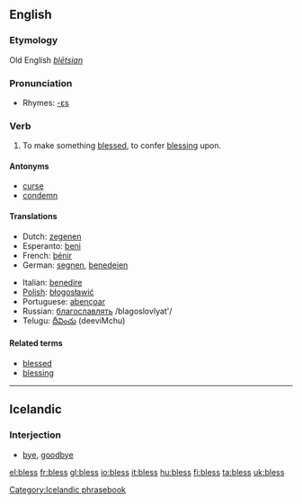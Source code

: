 ==English==
===Etymology===
Old English ''[[blētsian]]''

===Pronunciation===
*Rhymes: [[Rhymes:English:-ɛs|-ɛs]]

===Verb===
{{en-verb|bless|es}}

# To make something [[blessed]], to confer [[blessing]] upon.

====Antonyms====
*[[curse]]
*[[condemn]]

====Translations====

{{top}}
* Dutch: [[zegenen]]
* Esperanto: [[beni]]
* French: [[bénir]]
* German: [[segnen]], [[benedeien]] {{obsolete}}
{{mid}}
* Italian: [[benedire]]
* [[w:Polish language|Polish]]: [[błogosławić]]
*Portuguese: [[abençoar]]
* Russian: [[благославлять]] /blagoslovlyat'/
*Telugu: [[దీవించు]] (deeviMchu)
{{bottom}}

====Related terms====
*[[blessed]]
*[[blessing]]

----

==Icelandic==

===Interjection===

* [[bye]], [[goodbye]]

[[Category:Icelandic phrasebook]]

[[el:bless]]
[[fr:bless]]
[[gl:bless]]
[[io:bless]]
[[it:bless]]
[[hu:bless]]
[[fi:bless]]
[[ta:bless]]
[[uk:bless]]